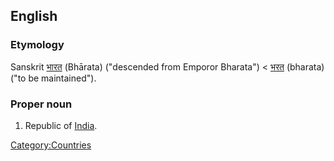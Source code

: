 ==English==

===Etymology===
Sanskrit [[भारत]] (Bhārata) ("descended from Emporor Bharata") < [[भरत]] (bharata) ("to be maintained").

===Proper noun===
{{en-proper-noun}}

# Republic of [[India]].

[[Category:Countries]]